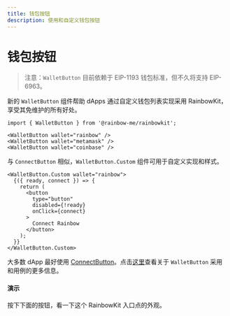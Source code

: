 ```yaml
---
title: 钱包按钮
description: 使用和自定义钱包按钮
---
```


# 钱包按钮

> 注意：`WalletButton` 目前依赖于 EIP-1193 钱包标准，但不久将支持 EIP-6963。

新的 `WalletButton` 组件帮助 dApps 通过自定义钱包列表实现采用 RainbowKit，享受其免维护的所有好处。

```tsx
import { WalletButton } from '@rainbow-me/rainbowkit';

<WalletButton wallet="rainbow" />
<WalletButton wallet="metamask" />
<WalletButton wallet="coinbase" />
```

与 `ConnectButton` 相似，`WalletButton.Custom` 组件可用于自定义实现和样式。

```tsx
<WalletButton.Custom wallet="rainbow">
  {({ ready, connect }) => {
    return (
      <button
        type="button"
        disabled={!ready}
        onClick={connect}
      >
        Connect Rainbow
      </button>
    );
  }}
</WalletButton.Custom>
```

大多数 dApp 最好使用 [ConnectButton](https://www.rainbowkit.com/docs/connect-button)。点击[这里](https://www.rainbowkit.com/docs/wallet-button)查看关于 `WalletButton` 采用和用例的更多信息。

#### 演示

按下下面的按钮，看一下这个 RainbowKit 入口点的外观。

<WalletButtonDemo />
